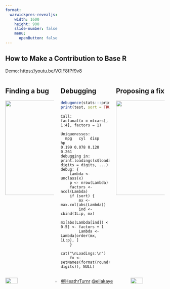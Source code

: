 ```yaml
---
format: 
  warwickpres-revealjs:
    width: 1600
    height: 900
    slide-number: false
    menu:
      openButton: false
---
```


## How to Make a Contribution to Base R {.center .center-h}

Demo: <https://youtu.be/VOlF8fPf9v8>

:::{.columns}

::: {.column width="33%"}
:::{.callout-caution}
## Finding a bug
![](media/bugzilla_main_page.png){fig-alt="Screenshot of R's Bugzilla showing an HTML table with the results of a search for open bugs, in order of the most recent change, with the newest at the top." height="299px"}
:::
:::

::: {.column width="33%"}
:::{.callout-warning}
## Debugging
```r
debugonce(stats:::print.loadings)
print(test, sort = TRUE)
```
```
Call:
factanal(x = mtcars[, 1:4], factors = 1)

Uniquenesses:
  mpg   cyl  disp    hp 
0.199 0.078 0.120 0.261 
debugging in: print.loadings(x$loadings, digits = digits, ...)
debug: {
    Lambda <- unclass(x)
    p <- nrow(Lambda)
    factors <- ncol(Lambda)
    if (sort) {
        mx <- max.col(abs(Lambda))
        ind <- cbind(1L:p, mx)
        mx[abs(Lambda[ind]) < 0.5] <- factors + 1
        Lambda <- Lambda[order(mx, 1L:p), ]
    }
    cat("\nLoadings:\n")
    fx <- setNames(format(round(Lambda, digits)), NULL)
```
:::
:::

::: {.column width="33%"}
:::{.callout-tip}
## Proposing a fix
![](media/r-svn_trimmed.png){fig-alt="" height="299px"}
:::
:::

:::

:::{.columns style="display: flex"}

::: {.column width="10%"}
![](media/epsrc_logo.png){width="60%"}
:::


::: {.column width="80%" style="display: flex; justify-content: center; align-items: center;"}
![](media/fosstodon.png){fig-alt="" width="7.5%" style="vertical-align:middle"}
[@HeathrTurnr](https://fosstodon.org/@HeathrTurnr) [@ellakaye](https://fosstodon.org/@ellakaye)
:::

::: {.column width="10%"}
![](media/Rlogo.png){width="60%"}
:::


:::

```{=html}
<!-- needs to be last chunk of presentation otherwise creates an extra slide -->
<!-- tint80 for border, tint20 for title -->
<!-- this should hopefully no longer be necessary in Quarto 1.4 -->
<!-- https://github.com/quarto-dev/quarto-cli/issues/5038 -->
<style type="text/css">
div.callout-note {
  border-left-color: #336695 !important;
}

div.callout-note.callout-style-default .callout-title {
  background-color: #CCD9E4 !important;
}

div.callout-caution {
  border-left-color: #AE4240 !important;
}

div.callout-caution.callout-style-default .callout-title {
  background-color: #ebd0cf !important;
}

div.callout-tip {
  border-left-color: #618157 !important;
}

div.callout-tip.callout-style-default .callout-title {
  background-color: #d8e0d5 !important;
}

div.callout-important {
  border-left-color: #775781 !important;
}

div.callout-important.callout-style-default .callout-title {
  background-color: #ddd5e0 !important;
}

div.callout-warning {
  border-left-color: #956133 !important;
}

div.callout-warning.callout-style-default .callout-title {
  background-color: #e4d8cc !important;
}
</style>

```
